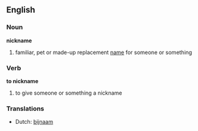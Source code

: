 ==English==
===Noun===
'''nickname'''
#familiar, pet or made-up replacement [[name]] for someone or something

===Verb===
'''to nickname'''
#to give someone or something a nickname

===Translations===
*Dutch: [[bijnaam]]